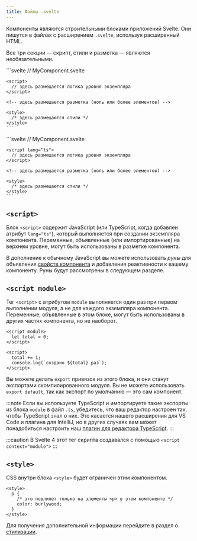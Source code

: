```yaml
---
title: Файлы .svelte
---
```


Компоненты являются строительными блоками приложений Svelte. Они пишутся в файлах с расширением `.svelte`, используя расширенный HTML.

Все три секции — скрипт, стили и разметка — являются необязательными.


<Tabs syncKey="lang">
  <TabItem label="JS">
    ```svelte
    // MyComponent.svelte
    <script module>
      // здесь размещается логика уровня модуля
      // (вы будете использовать это редко)
    </script>

    <script>
      // здесь размещается логика уровня экземпляра
    </script>

    <!-- здесь размещается разметка (ноль или более элементов) -->

    <style>
      /* здесь размещаются стили */
    </style>
    ```
  </TabItem>
  <TabItem label="TS">
    ```svelte
    // MyComponent.svelte
    <script module>
      // здесь размещается логика уровня модуля
      // (вы будете использовать это редко)
    </script>

    <script lang="ts">
      // здесь размещается логика уровня экземпляра
    </script>

    <!-- здесь размещается разметка (ноль или более элементов) -->

    <style>
      /* здесь размещаются стили */
    </style>
    ```
  </TabItem>
</Tabs>

## `<script>`

Блок `<script>` содержит JavaScript (или TypeScript, когда добавлен атрибут `lang="ts"`), который выполняется при создании экземпляра компонента. Переменные, объявленные (или импортированные) на верхнем уровне, могут быть использованы в разметке компонента.

В дополнение к обычному JavaScript вы можете использовать _руны_ для объявления [свойств компонента](/runes/props) и добавления реактивности к вашему компоненту. Руны будут рассмотрены в следующем разделе.

## `<script module>`

Тег `<script>` с атрибутом `module` выполняется один раз при первом выполнении модуля, а не для каждого экземпляра компонента. Переменные, объявленные в этом блоке, могут быть использованы в других частях компонента, но не наоборот.

```svelte
<script module>
  let total = 0;
</script>

<script>
  total += 1;
  console.log(`создано ${total} раз`);
</script>
```

Вы можете делать `export` привязок из этого блока, и они станут экспортами скомпилированного модуля. Вы не можете использовать `export default`, так как экспорт по умолчанию — это сам компонент.

:::note
Если вы используете TypeScript и импортируете такие экспорты из блока `module` в файл `.ts`, убедитесь, что ваш редактор настроен так, чтобы TypeScript знал о них. Это касается нашего расширения для VS Code и плагина для IntelliJ, но в других случаях вам может понадобиться настроить наш [плагин для редактора TypeScript](https://www.npmjs.com/package/typescript-svelte-plugin).
:::

:::caution
В Svelte 4 этот тег скрипта создавался с помощью `<script context="module">`
:::

## `<style>`

CSS внутри блока `<style>` будет ограничен этим компонентом.

```svelte
<style>
  p {
    /* это повлияет только на элементы <p> в этом компоненте */
    color: burlywood;
  }
</style>
```

Для получения дополнительной информации перейдите в раздел о [стилизации](/styling/scoped-styles).
